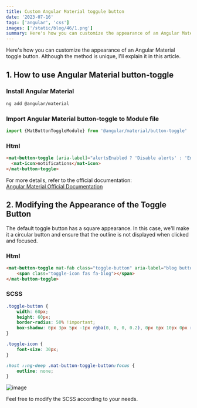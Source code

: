 ```yaml
---
title: Custom Angular Material toggule button
date: '2023-07-16'
tags: ['angular', 'css']
images: ['/static/blog/46/1.png']
summary: Here's how you can customize the appearance of an Angular Material toggle button. Although the method is unique, I'll explain it in this article.
---
```


Here's how you can customize the appearance of an Angular Material toggle button. Although the method is unique, I'll explain it in this article.  

## 1. How to use Angular Material button-toggle
### Install Angular Material
```bash
ng add @angular/material
```

### Import Angular Material button-toggle to Module file  
```ts
import {MatButtonToggleModule} from '@angular/material/button-toggle'
```

### Html  
```html
<mat-button-toggle [aria-label]="alertsEnabled ? 'Disable alerts' : 'Enable alerts'">
  <mat-icon>notifications</mat-icon>
</mat-button-toggle>
```

For more details, refer to the official documentation:    
[Angular Material Official Documentation](https://material.angular.io/components/button-toggle)  

## 2. Modifying the Appearance of the Toggle Button
The default toggle button has a square appearance. In this case, we'll make it a circular button and ensure that the outline is not displayed when clicked and focused.  

### Html
```html
<mat-button-toggle mat-fab class="toggle-button" aria-label="blog button" #blogButton>
    <span class="toggle-icon fas fa-blog"></span>
</mat-button-toggle>
```

### SCSS
```css
.toggle-button {
    width: 60px;
    height: 60px;
    border-radius: 50% !important;
    box-shadow: 0px 3px 5px -1px rgba(0, 0, 0, 0.2), 0px 6px 10px 0px rgba(0, 0, 0, 0.14), 0px 1px 18px 0px rgba(0, 0, 0, 0.12) !important;
}

.toggle-icon {
    font-size: 30px;
}

:host ::ng-deep .mat-button-toggle-button:focus {
    outline: none;
}
```

![image](/static/blog/46/2.png)  

Feel free to modify the SCSS according to your needs.